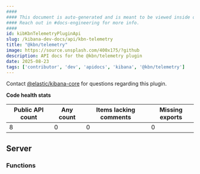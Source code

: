 ```yaml
---
####
#### This document is auto-generated and is meant to be viewed inside our experimental, new docs system.
#### Reach out in #docs-engineering for more info.
####
id: kibKbnTelemetryPluginApi
slug: /kibana-dev-docs/api/kbn-telemetry
title: "@kbn/telemetry"
image: https://source.unsplash.com/400x175/?github
description: API docs for the @kbn/telemetry plugin
date: 2025-08-23
tags: ['contributor', 'dev', 'apidocs', 'kibana', '@kbn/telemetry']
---
```




Contact [@elastic/kibana-core](https://github.com/orgs/elastic/teams/kibana-core) for questions regarding this plugin.

**Code health stats**

| Public API count  | Any count | Items lacking comments | Missing exports |
|-------------------|-----------|------------------------|-----------------|
| 8 | 0 | 0 | 0 |

## Server

### Functions
<DocDefinitionList data={kbnTelemetryObj.server.functions}/>


